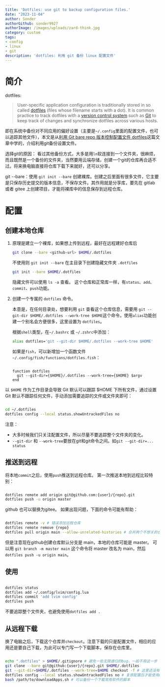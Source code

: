 ```yaml
---
title: 'Dotfiles: use git to backup configuration files.'
date: "2023-11-04"
author: Sonder
authorGithub: sonder9927
authorImage: /images/uploads/zard-think.jpg
category: custom
tags:
- config
- linux
- git
description: 'dotfiles: 利用 git 备份 linux 配置文件'
---
```


# 简介

dotfiles:

> User-specific application configuration is traditionally stored in so called [dotfiles](https://en.wikipedia.org/wiki/dotfile "wikipedia:dotfile") (files whose filename starts with a dot). It is common practice to track dotfiles with a [version control system](https://wiki.archlinux.org/title/Version_control_system "Version control system") such as [Git](https://wiki.archlinux.org/title/Git "Git") to keep track of changes and synchronize dotfiles across various hosts.

即在系统中备份对不同应用的偏好设置（主要是`~/.config`里面的配置文件，也可以追踪其他文件），本文是从[利用 Git bare repo 版本控制配置文件 dotfiles](https://blog.csdn.net/weixin_43958105/article/details/119453385)这篇文章中学的，介绍利用git备份设置文件。

选择git的原因：
看过其他备份方式，大多是用`ln`软连接到一个文件夹，很麻烦，而且既然是一个备份的文件夹，当然要用云端存储，创建一个git的仓库再合适不过。将来换电脑直接将仓库下载下来就好，还可以分享。

git --bare：使用 `git init --bare` 创建裸库。创建之后里面有很多文件，它主要是只保存历史提交的版本信息，不保存文件。其作用就是分享库，要先在 gitlab 或者 gitee 上创建项目，才能将裸库中的信息保存到远程仓库。

# 配置

## 创建本地仓库

1. 原理是建立一个裸库，如果想上传到远程，最好在远程建好仓库后

    ```sh
    git clone --bare <github-url> $HOME/.dotfiles
    ```

    不使用则 `git init --bare` 在主目录下创建隐藏文件夹 `.dotfiles`

    ```bash
    git init --bare $HOME/.dotfiles
    ```

    隐藏文件可以使用 `ls -a` 查看。
    这个仓库和正常库一样，有`status`、`add`、`commit`、`push`功能。
2. 创建一个专属的 `dotfiles` 命令。

    本意是，在任何目录处，想要利用 `git` 查看这个仓库信息，需要用 `git --git-dir $HOME/.dotfiles --work-tree $HOME`这个命令，使用`alias`功能创建一个别名会方便很多，这里设置为 `dotfiles`。

    根据`shell`类型，在`~/.bashrc` 或 `~/.zshrc`中添加：

    ```sh
    alias dotfiles='git --git-dir $HOME/.dotfiles --work-tree $HOME'
    ```

    如果是`fish`，可以新增加一个函数文件`~/.config/fish/functions/dotfiles.fish`：

    ```fish

    function dotfiles
      git --git-dir={$HOME}/.dotfiles --work-tree={$HOME} $argv
    end
    ```

以 `$HOME` 作为工作目录会导致 Git 默认可以跟踪 $HOME 下所有文件，通过设置 Git 默认不跟踪任何文件，手动添加需要追踪的文件或文件夹即可：

```sh

cd ~/.dotfiles
dotfiles config --local status.showUntrackedFiles no
```

注意：

- 大多时候我们只关注配置文件，所以尽量不要追踪整个文件夹的变化。
- `--git-dir` 和 `--work-tree`要放在git和git命令之间。如`git --git-dir=... status`

## 推送到远程

将本地`commit`之后，使用`push`推送到远程仓库。
第一次推送本地到远程比较特别：

```sh

dotfiles remote add origin git@github.com:{user}/{repo}.git
dotfiles push -u origin master
```

github 也可以替换为gitee。
如果出现问题，下面的命令可能有帮助：

```sh

dotfiles remote -v # 错误添加远程仓库
dotfiles remote remove {repo}
dotfiles pull origin main --allow-unrelated-histories # 合并两个不想关的仓库
```

但是注意现在github创建仓库默认分支是 main，本地的仓库可能是 master。
可以用 `git branch -m master main` 这个命令将 master 改名为 main，然后 `dotfiles push -u origin main`。

## 使用

```sh

dotfiles status
dotfiles add ~/.config/lvim/config.lua
dotfiles commit 'add lvim config'
dotfiles push
```

不要追踪整个文件夹，也避免使用`dotfiles add .`

## 从远程下载

换了电脑之后，下载这个仓库并`checkout`。注意下载的只是配置文件，相应的应用还是要自己下载，为此可以专门写一个下载脚本，保存在仓库里。

```sh

echo ".dotfiles" > $HOME/.gitignore # 避免一些无限递归的bug，一般不用这一步
git clone --bare git@github:{user}/{repo}.git $HOME/.dotfiles
git --git-dir=$HOME/.dotfiles --work-tree=$HOME checkout -f # 这里还没有复原dotfiles的配置命令
dotfiles config --local status.showUntrackedFiles no # 复原配置后才能使用dotfiles命令
bash /path/to/downloadApps.sh # 可以备份一个下载常用软件的脚本
```
